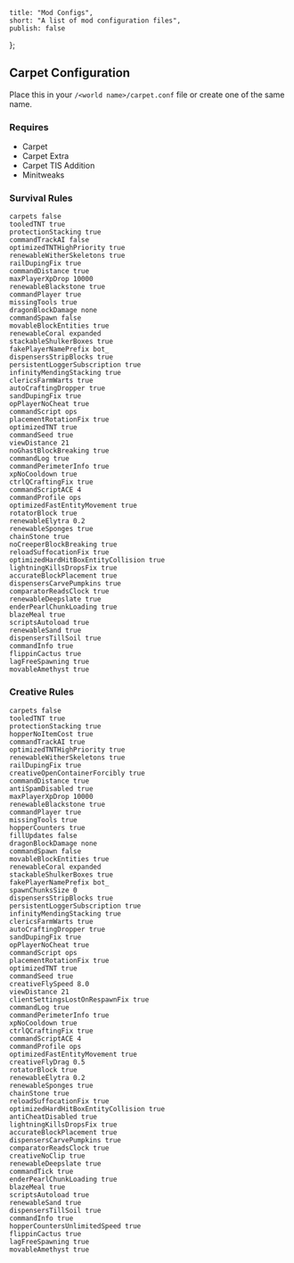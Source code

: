     title: "Mod Configs",
    short: "A list of mod configuration files",
    publish: false
};

## Carpet Configuration

Place this in your `/<world name>/carpet.conf` file or create one of the same name. 

### Requires

- Carpet
- Carpet Extra
- Carpet TIS Addition
- Minitweaks

### Survival Rules

```
carpets false
tooledTNT true
protectionStacking true
commandTrackAI false
optimizedTNTHighPriority true
renewableWitherSkeletons true
railDupingFix true
commandDistance true
maxPlayerXpDrop 10000
renewableBlackstone true
commandPlayer true
missingTools true
dragonBlockDamage none
commandSpawn false
movableBlockEntities true
renewableCoral expanded
stackableShulkerBoxes true
fakePlayerNamePrefix bot_
dispensersStripBlocks true
persistentLoggerSubscription true
infinityMendingStacking true
clericsFarmWarts true
autoCraftingDropper true
sandDupingFix true
opPlayerNoCheat true
commandScript ops
placementRotationFix true
optimizedTNT true
commandSeed true
viewDistance 21
noGhastBlockBreaking true
commandLog true
commandPerimeterInfo true
xpNoCooldown true
ctrlQCraftingFix true
commandScriptACE 4
commandProfile ops
optimizedFastEntityMovement true
rotatorBlock true
renewableElytra 0.2
renewableSponges true
chainStone true
noCreeperBlockBreaking true
reloadSuffocationFix true
optimizedHardHitBoxEntityCollision true
lightningKillsDropsFix true
accurateBlockPlacement true
dispensersCarvePumpkins true
comparatorReadsClock true
renewableDeepslate true
enderPearlChunkLoading true
blazeMeal true
scriptsAutoload true
renewableSand true
dispensersTillSoil true
commandInfo true
flippinCactus true
lagFreeSpawning true
movableAmethyst true
```

### Creative Rules

```
carpets false
tooledTNT true
protectionStacking true
hopperNoItemCost true
commandTrackAI true
optimizedTNTHighPriority true
renewableWitherSkeletons true
railDupingFix true
creativeOpenContainerForcibly true
commandDistance true
antiSpamDisabled true
maxPlayerXpDrop 10000
renewableBlackstone true
commandPlayer true
missingTools true
hopperCounters true
fillUpdates false
dragonBlockDamage none
commandSpawn false
movableBlockEntities true
renewableCoral expanded
stackableShulkerBoxes true
fakePlayerNamePrefix bot_
spawnChunksSize 0
dispensersStripBlocks true
persistentLoggerSubscription true
infinityMendingStacking true
clericsFarmWarts true
autoCraftingDropper true
sandDupingFix true
opPlayerNoCheat true
commandScript ops
placementRotationFix true
optimizedTNT true
commandSeed true
creativeFlySpeed 8.0
viewDistance 21
clientSettingsLostOnRespawnFix true
commandLog true
commandPerimeterInfo true
xpNoCooldown true
ctrlQCraftingFix true
commandScriptACE 4
commandProfile ops
optimizedFastEntityMovement true
creativeFlyDrag 0.5
rotatorBlock true
renewableElytra 0.2
renewableSponges true
chainStone true
reloadSuffocationFix true
optimizedHardHitBoxEntityCollision true
antiCheatDisabled true
lightningKillsDropsFix true
accurateBlockPlacement true
dispensersCarvePumpkins true
comparatorReadsClock true
creativeNoClip true
renewableDeepslate true
commandTick true
enderPearlChunkLoading true
blazeMeal true
scriptsAutoload true
renewableSand true
dispensersTillSoil true
commandInfo true
hopperCountersUnlimitedSpeed true
flippinCactus true
lagFreeSpawning true
movableAmethyst true
```
